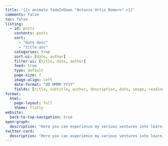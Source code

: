 ```yaml
---
title: '{{< animate fadeInDown "Antonio Ortiz Romero" >}}'
comments: false
toc: false
listing:
  - id: posts
    contents: posts
    sort: 
      - "date desc"
      - "title asc"
    categories: true
    sort-ui: [date, author]
    filter-ui: [title, date, author]
    feed: true
    type: default
    page-size: 7
    image-align: left
    date-format: "DD MMMM YYYY"
    fields: [title, subtitle, author, description, date, image, reading-time]
format:
  html:
    page-layout: full
    theme: flatly
website:
  back-to-top-navigation: true
open-graph:
  description: "Here you can experience my various ventures into learning, as well as read about other various useful tid-bits."
twitter-card:
  description: "Here you can experience my various ventures into learning, as well as read about other various useful tid-bits."
---
```


